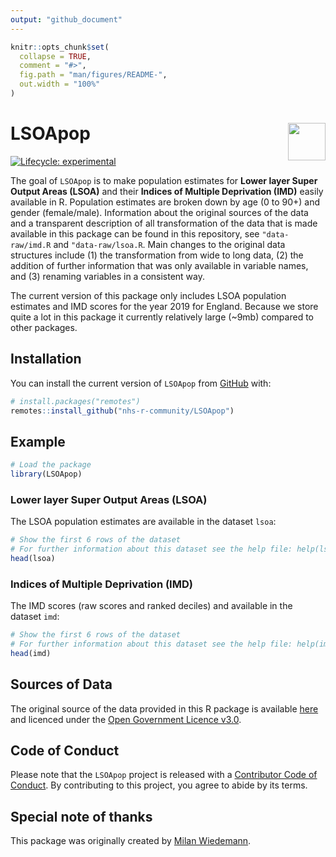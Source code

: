 ```yaml
---
output: "github_document"
---
```


<!-- README.md is generated from README.Rmd. Please edit that file -->

```r
knitr::opts_chunk$set(
  collapse = TRUE,
  comment = "#>",
  fig.path = "man/figures/README-",
  out.width = "100%"
)
```

# LSOApop <a href='https://nhsrcommunity.com/'><img src='man/figures/logo.png' align="right" height="60" /></a>

<!-- badges: start -->
[![Lifecycle: experimental](https://img.shields.io/badge/lifecycle-experimental-orange.svg)](https://lifecycle.r-lib.org/articles/stages.html#experimental)
<!-- badges: end -->

The goal of `LSOApop` is to make population estimates for **Lower layer Super Output Areas (LSOA)** and their **Indices of Multiple Deprivation (IMD)** easily available in R.
Population estimates are broken down by age (0 to 90+) and gender (female/male).
Information about the original sources of the data and a transparent description of all transformation of the data that is made available in this package can be found in this repository, see `"data-raw/imd.R` and `"data-raw/lsoa.R`.
Main changes to the original data structures include (1) the transformation from wide to long data, (2) the addition of further information that was only available in variable names, and (3) renaming variables in a consistent way.

The current version of this package only includes LSOA population estimates and IMD scores for the year 2019 for England.
Because we store quite a lot in this package it currently relatively large (~9mb) compared to other packages.

## Installation

You can install the current version of `LSOApop` from [GitHub](https://github.com/nhs-r-community/LSOApop) with:

``` r
# install.packages("remotes")
remotes::install_github("nhs-r-community/LSOApop")
```

## Example

```r
# Load the package
library(LSOApop)
```

### Lower layer Super Output Areas (LSOA)

The LSOA population estimates are available in the dataset `lsoa`:

```r
# Show the first 6 rows of the dataset
# For further information about this dataset see the help file: help(lsoa)
head(lsoa)
```

### Indices of Multiple Deprivation (IMD)

The IMD scores (raw scores and ranked deciles) and available in the dataset `imd`:

```r
# Show the first 6 rows of the dataset
# For further information about this dataset see the help file: help(imd)
head(imd)
```


## Sources of Data

The original source of the data provided in this R package is available [here](https://www.ons.gov.uk/peoplepopulationandcommunity/populationandmigration/populationestimates/datasets/lowersuperoutputareamidyearpopulationestimates) and licenced under the [Open Government Licence v3.0](http://www.nationalarchives.gov.uk/doc/open-government-licence/version/3/).


## Code of Conduct
  
Please note that the `LSOApop` project is released with a [Contributor Code of Conduct](https://contributor-covenant.org/version/2/0/CODE_OF_CONDUCT.html). 
By contributing to this project, you agree to abide by its terms.

## Special note of thanks

This package was originally created by [Milan Wiedemann](https://github.com/milanwiedemann).
